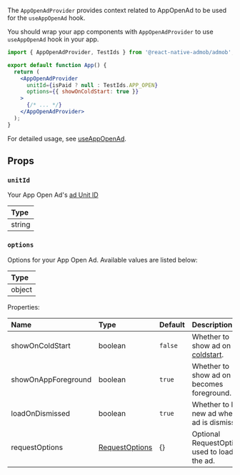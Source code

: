 The `AppOpenAdProvider` provides context related to AppOpenAd to be used for the `useAppOpenAd` hook.

You should wrap your app components with `AppOpenAdProvider` to use `useAppOpenAd` hook in your app.

```jsx
import { AppOpenAdProvider, TestIds } from '@react-native-admob/admob';

export default function App() {
  return (
    <AppOpenAdProvider
      unitId={isPaid ? null : TestIds.APP_OPEN}
      options={{ showOnColdStart: true }}
    >
      {/* ... */}
    </AppOpenAdProvider>
  );
}
```

For detailed usage, see [useAppOpenAd](/docs/api/hooks/useAppOpenAd#usage-example).

## Props

### `unitId`

Your App Open Ad's [ad Unit ID](https://support.google.com/admob/answer/7356431)

| Type   |
| :----- |
| string |

### `options`

Options for your App Open Ad. Available values are listed below:

| Type   |
| :----- |
| object |

Properties:

| Name                | Type                                             | Default | Description                                                                                                |
| :------------------ | :----------------------------------------------- | :------ | :--------------------------------------------------------------------------------------------------------- |
| showOnColdStart     | boolean                                          | `false` | Whether to show ad on app [coldstart](https://developers.google.com/admob/android/app-open-ads#coldstart). |
| showOnAppForeground | boolean                                          | `true`  | Whether to show ad on app becomes foreground.                                                              |
| loadOnDismissed     | boolean                                          | `true`  | Whether to load new ad when ad is dismissed.                                                               |
| requestOptions      | [RequestOptions](/docs/api/types/RequestOptions) | {}      | Optional RequestOptions used to load the ad.                                                               |

